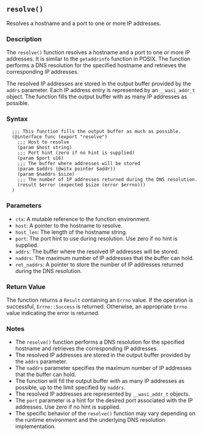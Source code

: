 ## `resolve()`

Resolves a hostname and a port to one or more IP addresses.

### Description

The `resolve()` function resolves a hostname and a port to one or more IP addresses. It is similar to the `getaddrinfo` function in POSIX. The function performs a DNS resolution for the specified hostname and retrieves the corresponding IP addresses.

The resolved IP addresses are stored in the output buffer provided by the `addrs` parameter. Each IP address entry is represented by an `__wasi_addr_t` object. The function fills the output buffer with as many IP addresses as possible.

### Syntax

```ebnf
  ;;; This function fills the output buffer as much as possible.
  (@interface func (export "resolve")
    ;;; Host to resolve
    (param $host string)
    ;;; Port hint (zero if no hint is supplied)
    (param $port u16)
    ;;; The buffer where addresses will be stored
    (param $addrs (@witx pointer $addr))
    (param $naddrs $size)
    ;;; The number of IP addresses returned during the DNS resolution.
    (result $error (expected $size (error $errno)))
  )
```
### Parameters

- `ctx`: A mutable reference to the function environment.
- `host`: A pointer to the hostname to resolve.
- `host_len`: The length of the hostname string.
- `port`: The port hint to use during resolution. Use zero if no hint is supplied.
- `addrs`: The buffer where the resolved IP addresses will be stored.
- `naddrs`: The maximum number of IP addresses that the buffer can hold.
- `ret_naddrs`: A pointer to store the number of IP addresses returned during the DNS resolution.

### Return Value

The function returns a `Result` containing an `Errno` value. If the operation is successful, `Errno::Success` is returned. Otherwise, an appropriate `Errno` value indicating the error is returned.

### Notes

- The `resolve()` function performs a DNS resolution for the specified hostname and retrieves the corresponding IP addresses.
- The resolved IP addresses are stored in the output buffer provided by the `addrs` parameter.
- The `naddrs` parameter specifies the maximum number of IP addresses that the buffer can hold.
- The function will fill the output buffer with as many IP addresses as possible, up to the limit specified by `naddrs`.
- The resolved IP addresses are represented by `__wasi_addr_t` objects.
- The `port` parameter is a hint for the desired port associated with the IP addresses. Use zero if no hint is supplied.
- The specific behavior of the `resolve()` function may vary depending on the runtime environment and the underlying DNS resolution implementation.
